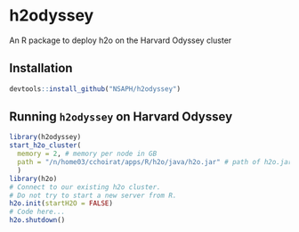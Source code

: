 # h2odyssey
An R package to deploy h2o on the Harvard Odyssey cluster

## Installation

```r
devtools::install_github("NSAPH/h2odyssey")
```

## Running `h2odyssey` on Harvard Odyssey

```r
library(h2odyssey)
start_h2o_cluster(
  memory = 2, # memory per node in GB
  path = "/n/home03/cchoirat/apps/R/h2o/java/h2o.jar" # path of h2o.jar
  )
library(h2o)
# Connect to our existing h2o cluster.
# Do not try to start a new server from R.
h2o.init(startH2O = FALSE)
# Code here...
h2o.shutdown()
```


